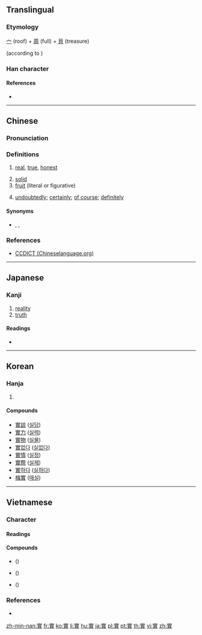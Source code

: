 {{also|实|実}}
==Translingual==
{{Han simplified forms|實|実|实}}

===Etymology===
[[宀]] (roof) + [[周]] (full) + [[貝]] (treasure)

{{Han compound|宀|貫|t1=roof|t2=treasure|ls=ic}} (according to {{w|Shuowen Jiezi}})

===Han character===
{{Han char|rn=40|rad=宀|as=11|sn=14|four=30806|canj=JWJC|ids=⿱宀貫}}

====References====
* {{Han ref|kx=0291.040|dkj=07294|dj=0575.070|hdz=20952.030|uh=5BE6|ud=23526|bh=B9EA|bd=47594}}

----

==Chinese==
{{zh-forms|s=实}}

===Pronunciation===
{{zh-pron
|m=shí
|c=sat6
|h=pfs=sṳ̍t
|md=
|mn=cha̍t/si̍t
|mn_note=cha̍t - vernacular; si̍t - literary
|w=
|mc=y
|oc=y
|cat=n,c:adv
}}

===Definitions===
{{zh-hanzi}}

# [[real]], [[true]], [[honest]]
#: {{zh-x|事實|truth}}
# [[solid]]
# [[fruit]] (literal or figurative)
#: {{zh-x|果實|fruit}}
# {{lb|zh|Cantonese}} [[undoubtedly]]; [[certainly]]; [[of course]]; [[definitely]]

====Synonyms====
* {{sense|of course}} {{zh-l|梗係}}, {{zh-l|一定}}, {{zh-l|當然}}

===References===
* {{qualifier|Hakka}} [http://www.chinalanguage.com/dictionaries/?mode=view&view=chardict&query=%E5%AF%A6 CCDICT (Chineselanguage.org)]

----

==Japanese==

===Kanji===
{{ja-kanji|grade=|rs=宀11|style=ky|shin=実}}

# [[reality]]
# [[truth]]

====Readings====
* {{ja-readings|goon=[[じち]] (jichi)|kanon=[[しつ]] (shitsu)|kanyoon=[[じつ]] (jitsu)|kun=[[み]] (mi), [[みのる]] (minoru)}}

----

==Korean==

===Hanja===
{{ko-hanja|hangeul=[[실]]|rv=sil|mr=sil}}

# {{defn|lang=ko|sort=宀11}}

====Compounds====
* [[實談]] ([[실담]])
* [[實力]] ([[실력]])
* [[實物]] ([[실물]])
* [[實없다]] ([[실없다]])
* [[實情]] ([[실정]])
* [[實際]] ([[실제]])
* [[實하다]] ([[실하다]])
* [[梅實]] ([[매실]])

----

==Vietnamese==

===Character===

====Readings====
{{vi-readings|hv=thực, thặc, chí, thật|nom=thật, thiệt, chí, thực|rs=宀11}}

====Compounds====
* {{vi-l|實現}} ({{vi-l|thực hiện}})
* {{vi-l|實際}} ({{vi-l|thực tế}})
* {{vi-l|視實}} ({{vi-l|thị thực}})

===References===
* {{R:WinVNKey:Lê Sơn Thanh}}

[[zh-min-nan:實]]
[[fr:實]]
[[ko:實]]
[[li:實]]
[[hu:實]]
[[ja:實]]
[[pl:實]]
[[pt:實]]
[[th:實]]
[[vi:實]]
[[zh:實]]